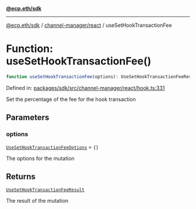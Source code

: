 [**@ecp.eth/sdk**](../../../index.mdx)

***

[@ecp.eth/sdk](/sdk-reference/index.mdx) / [channel-manager/react](/sdk-reference/channel-manager/react/index.mdx) / useSetHookTransactionFee

# Function: useSetHookTransactionFee()

```ts
function useSetHookTransactionFee(options): UseSetHookTransactionFeeResult;
```

Defined in: [packages/sdk/src/channel-manager/react/hook.ts:331](https://github.com/ecp-eth/comments-monorepo/blob/main/packages/sdk/src/channel-manager/react/hook.ts#L331)

Set the percentage of the fee for the hook transaction

## Parameters

### options

[`UseSetHookTransactionFeeOptions`](/sdk-reference/channel-manager/react/type-aliases/UseSetHookTransactionFeeOptions.mdx) = `{}`

The options for the mutation

## Returns

[`UseSetHookTransactionFeeResult`](/sdk-reference/channel-manager/react/type-aliases/UseSetHookTransactionFeeResult.mdx)

The result of the mutation
